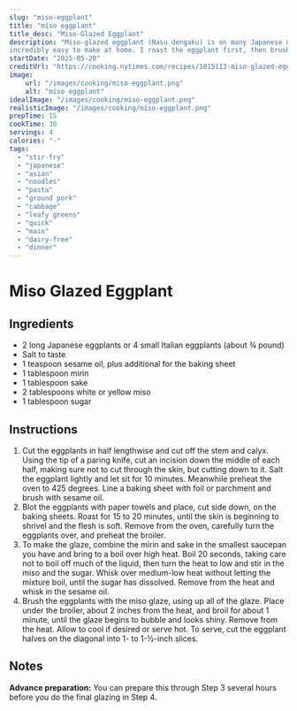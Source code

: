 ```yaml
---
slug: "miso-eggplant"
title: "miso eggplant"
title_desc: "Miso-Glazed Eggplant"
description: "Miso-glazed eggplant (Nasu dengaku) is on many Japanese menus, and it’s a dish I always order. It’s
incredibly easy to make at home. I roast the eggplant first, then brush it with the glaze and run it under the broiler. The trick is getting the timing right so the glaze caramelizes but doesn’t burn. That’s a guessing game in my old Wedgewood oven, because the broiler door has no window."
startDate: "2025-05-20"
creditUrl: "https://cooking.nytimes.com/recipes/1015113-miso-glazed-eggplant"
image:
    url: "/images/cooking/miso-eggplant.png"
    alt: "miso eggplant"
idealImage: "/images/cooking/miso-eggplant.png"
realisticImage: "/images/cooking/miso-eggplant.png"
prepTime: 15
cookTime: 30
servings: 4
calories: "-"
tags:
  - "stir-fry"
  - "japanese"
  - "asian"
  - "noodles"
  - "pasta"
  - "ground pork"
  - "cabbage"
  - "leafy greens"
  - "quick"
  - "main"
  - "dairy-free"
  - "dinner"
---
```


# Miso Glazed Eggplant

## Ingredients
- 2 long Japanese eggplants or 4 small Italian eggplants (about ¾ pound)
- Salt to taste
- 1 teaspoon sesame oil, plus additional for the baking sheet
- 1 tablespoon mirin
- 1 tablespoon sake
- 2 tablespoons white or yellow miso
- 1 tablespoon sugar

## Instructions
1. Cut the eggplants in half lengthwise and cut off the stem and calyx. Using the tip of a paring knife, cut an incision down the middle of each half, making sure not to cut through the skin, but cutting down to it. Salt the eggplant lightly and let sit for 10 minutes. Meanwhile preheat the oven to 425 degrees. Line a baking sheet with foil or parchment and brush with sesame oil.
2. Blot the eggplants with paper towels and place, cut side down, on the baking sheets. Roast for 15 to 20 minutes, until the skin is beginning to shrivel and the flesh is soft. Remove from the oven, carefully turn the eggplants over, and preheat the broiler.
3. To make the glaze, combine the mirin and sake in the smallest saucepan you have and bring to a boil over high heat. Boil 20 seconds, taking care not to boil off much of the liquid, then turn the heat to low and stir in the miso and the sugar. Whisk over medium-low heat without letting the mixture boil, until the sugar has dissolved. Remove from the heat and whisk in the sesame oil.
4. Brush the eggplants with the miso glaze, using up all of the glaze. Place under the broiler, about 2 inches from the heat, and broil for about 1 minute, until the glaze begins to bubble and looks shiny. Remove from the heat. Allow to cool if desired or serve hot. To serve, cut the eggplant halves on the diagonal into 1- to 1-½-inch slices.

## Notes
**Advance preparation:** You can prepare this through Step 3 several hours before you do the final glazing in Step 4.
